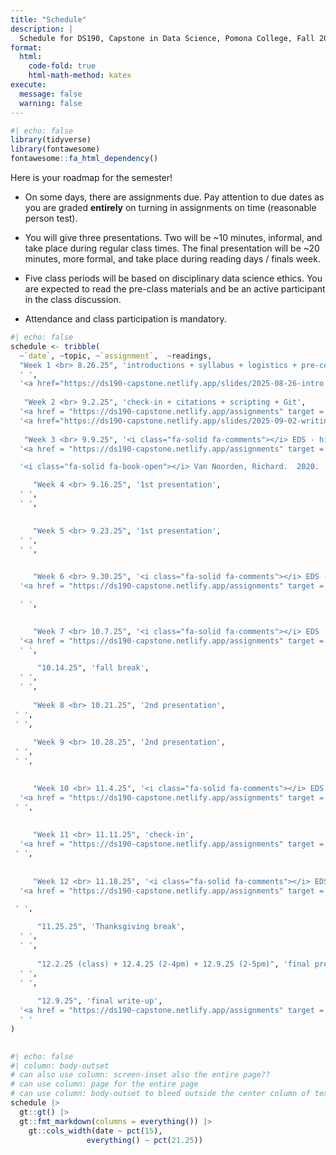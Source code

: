 ```yaml
---
title: "Schedule"
description: |
  Schedule for DS190, Capstone in Data Science, Pomona College, Fall 2025
format:
  html:
    code-fold: true
    html-math-method: katex
execute: 
  message: false
  warning: false
---
```



```r
#| echo: false
library(tidyverse)
library(fontawesome)
fontawesome::fa_html_dependency()
```

Here is your roadmap for the semester! 

-  On some days, there are <i class="fas fa-pencil-alt"></i> assignments due. Pay attention to due dates as you are graded **entirely** on turning in assignments on time (reasonable person test).

-  You will give three <i class = "fa-solid fa-microphone"></i> presentations. Two will be ~10 minutes, informal, and take place during regular class times. The final presentation will be ~20 minutes, more formal, and take place during reading days / finals week.

-  Five class periods will be based on disciplinary data science ethics. You are expected to <i class="fas fa-book-open"></i> read the pre-class materials and be an active <i class="fa-solid fa-comments"></i> participant in the class discussion. 

-   Attendance and class participation is mandatory. 


<!--
In order to use the icons, you need the fontawesome extension, https://github.com/quarto-ext/fontawesome

quarto add quarto-ext/fontawesome
-->


```r
#| echo: false
schedule <- tribble(
  ~`date`, ~topic, ~`assignment`,  ~readings,
  "Week 1 <br> 8.26.25", 'introductions + syllabus + logistics + pre-course survey', 
  ' ',
  '<a href="https://ds190-capstone.netlify.app/slides/2025-08-26-intro.html" target = "_blank"><i class="fa-solid fa-desktop"></i> Introduction</a>',
  
   "Week 2 <br> 9.2.25", 'check-in + citations + scripting + Git', 
  '<a href = "https://ds190-capstone.netlify.app/assignments" target = "_blank"><i class="fas fa-pencil-alt"></i> capstone topic</a>',
  '<a href="https://ds190-capstone.netlify.app/slides/2025-09-02-writing.html" target = "_blank"><i class="fa-solid fa-desktop"></i> Writing & Presenting</a> <br> <a href="https://ds190-capstone.netlify.app/slides/bibtex_example.qmd" target = "_blank"><i class="fa-solid fa-book-open"></i> BibTeX example</a> <br> <a href="https://ds190-capstone.netlify.app/slides/capstone.bib" target = "_blank"><i class="fa-solid fa-book-open"></i> .bib file</a>',
  
   "Week 3 <br> 9.9.25", '<i class="fa-solid fa-comments"></i> EDS - history', 
  '<a href = "https://ds190-capstone.netlify.app/assignments" target = "_blank"><i class="fas fa-pencil-alt"></i> annotated bibliography</a>',

  '<i class="fa-solid fa-book-open"></i> Van Noorden, Richard.  2020.  "The Ethical Questions That Haunt Facial-Recognition Research." Nature. <a href="https://library.claremont.edu/" target = "_blank">log in to the library to access the article</a> <br> <i class="fa-solid fa-book-open"></i> Johnson, Thaddeus L., and Natasha N. Johnson. 2023. <a href="https://www.scientificamerican.com/article/police-facial-recognition-technology-cant-tell-black-people-apart/" target = "_blank">Police Facial Recognition Technology Cant Tell Black People Apart.</a> Scientific American.',

     "Week 4 <br> 9.16.25", '1st presentation', 
  ' ',
  ' ',

  
     "Week 5 <br> 9.23.25", '1st presentation', 
  ' ',
  ' ',

  
     "Week 6 <br> 9.30.25", '<i class="fa-solid fa-comments"></i> EDS - linguistics', 
  '<a href = "https://ds190-capstone.netlify.app/assignments" target = "_blank"><i class="fas fa-pencil-alt"></i> 1st outline</a>',

  ' ',

  
     "Week 7 <br> 10.7.25", '<i class="fa-solid fa-comments"></i> EDS - philosophy', 
  '<a href = "https://ds190-capstone.netlify.app/assignments" target = "_blank"><i class="fas fa-pencil-alt"></i> section draft</a>',
  ' ',

      "10.14.25", 'fall break', 
  ' ',
  ' ',
  
     "Week 8 <br> 10.21.25", '2nd presentation', 
 ' ',
 ' ',
  
     "Week 9 <br> 10.28.25", '2nd presentation', 
 ' ',
 ' ',

  
     "Week 10 <br> 11.4.25", '<i class="fa-solid fa-comments"></i> EDS - psychology', 
  '<a href = "https://ds190-capstone.netlify.app/assignments" target = "_blank"><i class="fas fa-pencil-alt"></i> introduction or 2nd section</a>',
 ' ',
  
  
     "Week 11 <br> 11.11.25", 'check-in', 
  '<a href = "https://ds190-capstone.netlify.app/assignments" target = "_blank"><i class="fas fa-pencil-alt"></i> ethics component</a>',
 ' ',
  
  
     "Week 12 <br> 11.18.25", '<i class="fa-solid fa-comments"></i> EDS - economics', 
  '<a href = "https://ds190-capstone.netlify.app/assignments" target = "_blank"><i class="fas fa-pencil-alt"></i> project draft</a>',

 ' ',

      "11.25.25", 'Thanksgiving break', 
  ' ',
  ' ',  
  
      "12.2.25 (class) + 12.4.25 (2-4pm) + 12.9.25 (2-5pm)", 'final presentations', 
  ' ',
  ' ',
 
      "12.9.25", 'final write-up', 
  '<a href = "https://ds190-capstone.netlify.app/assignments" target = "_blank"><i class="fas fa-pencil-alt"></i> final write-up</a>',
  ' ' 
)
  
```

```r
#| echo: false
#| column: body-outset
# can also use column: screen-inset also the entire page??
# can use column: page for the entire page
# can use column: body-outset to bleed outside the center column of text
schedule |> 
  gt::gt() |> 
  gt::fmt_markdown(columns = everything()) |> 
    gt::cols_width(date ~ pct(15),
                 everything() ~ pct(21.25)) 
```





